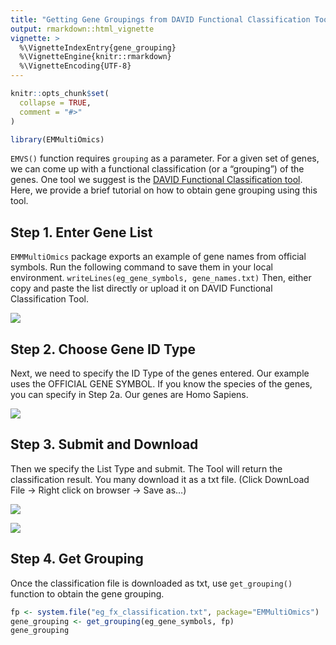 ```yaml
---
title: "Getting Gene Groupings from DAVID Functional Classification Tool"
output: rmarkdown::html_vignette
vignette: >
  %\VignetteIndexEntry{gene_grouping}
  %\VignetteEngine{knitr::rmarkdown}
  %\VignetteEncoding{UTF-8}
---
```


```r
knitr::opts_chunk$set(
  collapse = TRUE,
  comment = "#>"
)
```

```r
library(EMMultiOmics)
```

`EMVS()` function requires `grouping` as a parameter. For a given set of genes, we can come up with a functional classification (or a "grouping") of the genes. One tool we suggest is the [DAVID Functional Classification tool](https://david.ncifcrf.gov/gene2gene.jsp). Here, we provide a brief tutorial on how to obtain gene grouping using this tool.

## Step 1. Enter Gene List
`EMMMultiOmics` package exports an example of gene names from official symbols. Run the following command to save them in your local environment. `writeLines(eg_gene_symbols, gene_names.txt)` Then, either copy and paste the list directly or upload it on DAVID Functional Classification Tool.

![](../inst/img/step1.png)

## Step 2. Choose Gene ID Type
Next, we need to specify the ID Type of the genes entered. Our example uses the OFFICIAL GENE SYMBOL. If you know the species of the genes, you can specify in Step 2a. Our genes are Homo Sapiens.

![](../inst/img/step2.png)

## Step 3. Submit and Download
Then we specify the List Type and submit. The Tool will return the classification result. You many download it as a txt file. (Click DownLoad File -> Right click on browser -> Save as...)

![](../inst/img/step3-1.png)

![](../inst/img/step3-2.png)

## Step 4. Get Grouping
Once the classification file is downloaded as txt, use `get_grouping()` function to obtain the gene grouping.
```r
fp <- system.file("eg_fx_classification.txt", package="EMMultiOmics")
gene_grouping <- get_grouping(eg_gene_symbols, fp)
gene_grouping
```


